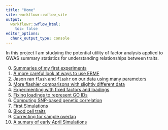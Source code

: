 ```yaml
---
title: "Home"
site: workflowr::wflow_site
output:
  workflowr::wflow_html:
    toc: false
editor_options:
  chunk_output_type: console
---
```


In this project I am studying the potential utility of factor analysis applied to GWAS summary statistics for understanding relationships between traits. 

0. [Summaries of my first experiments](basic_flash_analysis.html)
1. [A more careful look at ways to use EBMF](metabo_flash_experiments.html)
1. [Jason ran `flash` and `flashr` on our data using many parameters](https://willwerscheid.github.io/FLASHvestigations/jean.html)
1. [More flashier comparisons with slightly different data](metabo_flash_experiments_order1.html)
1. [Experimenting with fixed factors and loadings](fixed_factors.html)
1. [Fixing loadings to represent GO IDs](pathway_factors.html)
1. [Computing SNP-based genetic correlation](genetic_correlation.html)
1. [First Simulations](simulations.html)
1. [Blood cell traits](blood_cell.html)
1. [Correcting for sample overlap](simulations2.html)
1. [A sumary of early April Simulations](sample_cor_ld_sims.html)
